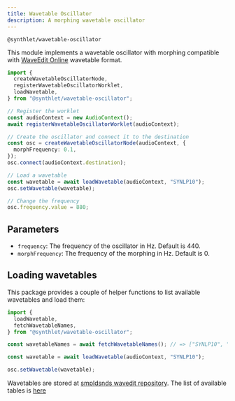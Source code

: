```yaml
---
title: Wavetable Oscillator
description: A morphing wavetable oscillator
---
```



`@synthlet/wavetable-oscillator`

This module implements a wavetable oscillator with morphing compatible
with [WaveEdit Online](https://waveeditonline.com/) wavetable format.

```ts
import {
  createWavetableOscillatorNode,
  registerWavetableOscillatorWorklet,
  loadWavetable,
} from "@synthlet/wavetable-oscillator";

// Register the worklet
const audioContext = new AudioContext();
await registerWavetableOscillatorWorklet(audioContext);

// Create the oscillator and connect it to the destination
const osc = createWavetableOscillatorNode(audioContext, {
  morphFrequency: 0.1,
});
osc.connect(audioContext.destination);

// Load a wavetable
const wavetable = await loadWavetable(audioContext, "SYNLP10");
osc.setWavetable(wavetable);

// Change the frequency
osc.frequency.value = 880;
```

<WavetableExample />

## Parameters

- `frequency`: The frequency of the oscillator in Hz. Default is 440.
- `morphFrequency`: The frequency of the morphing in Hz. Default is 0.

## Loading wavetables

This package provides a couple of helper functions to list available wavetables and load them:

```ts
import {
  loadWavetable,
  fetchWavetableNames,
} from "@synthlet/wavetable-oscillator";

const wavetableNames = await fetchWavetableNames(); // => ["SYNLP10", "SYNLP165",   ...]

const wavetable = await loadWavetable(audioContext, "SYNLP10");

osc.setWavetable(wavetable);
```

Wavetables are stored at [smpldsnds wavedit repository](https://github.com/smpldsnds/wavedit-online). The list of available tables is [here](https://smpldsnds.github.io/wavedit-online/samples/files.json)
